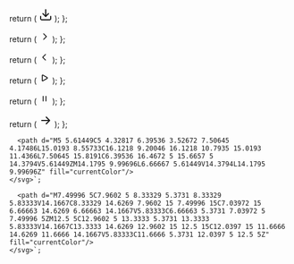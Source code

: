   return (
    <svg width="24" height="24" viewBox="0 0 24 24" fill="currentColor" xmlns="http://www.w3.org/2000/svg">
      <path
        fillRule="evenodd"
        clipRule="evenodd"
        d="M3 14C3.55228 14 4 14.4477 4 15V19C4 19.2652 4.10536 19.5196 4.29289 19.7071C4.48043 19.8946 4.73478 20 5 20H19C19.2652 20 19.5196 19.8946 19.7071 19.7071C19.8946 19.5196 20 19.2652 20 19V15C20 14.4477 20.4477 14 21 14C21.5523 14 22 14.4477 22 15V19C22 19.7957 21.6839 20.5587 21.1213 21.1213C20.5587 21.6839 19.7957 22 19 22H5C4.20435 22 3.44129 21.6839 2.87868 21.1213C2.31607 20.5587 2 19.7956 2 19V15C2 14.4477 2.44772 14 3 14Z"
        fill="#currentColor"
      />
      <path
        fillRule="evenodd"
        clipRule="evenodd"
        d="M6.29289 9.29289C6.68342 8.90237 7.31658 8.90237 7.70711 9.29289L12 13.5858L16.2929 9.29289C16.6834 8.90237 17.3166 8.90237 17.7071 9.29289C18.0976 9.68342 18.0976 10.3166 17.7071 10.7071L12.7071 15.7071C12.3166 16.0976 11.6834 16.0976 11.2929 15.7071L6.29289 10.7071C5.90237 10.3166 5.90237 9.68342 6.29289 9.29289Z"
        fill="#currentColor"
      />
      <path
        fillRule="evenodd"
        clipRule="evenodd"
        d="M12 2C12.5523 2 13 2.44772 13 3V15C13 15.5523 12.5523 16 12 16C11.4477 16 11 15.5523 11 15V3C11 2.44772 11.4477 2 12 2Z"
        fill="#currentColor"
      />
    </svg>
  );
};

  return (
    <svg width="20" height="20" viewBox="0 0 20 20" fill="none" xmlns="http://www.w3.org/2000/svg">
      <path
        d="M7.74408 15.5919C7.41864 15.2664 7.41864 14.7388 7.74408 14.4133L12.1548 10.0026L7.74408 5.59186C7.41864 5.26642 7.41864 4.73879 7.74408 4.41335C8.06951 4.08791 8.59715 4.08791 8.92259 4.41335L13.9226 9.41335C14.248 9.73878 14.248 10.2664 13.9226 10.5919L8.92259 15.5919C8.59715 15.9173 8.06951 15.9173 7.74408 15.5919Z"
        fill="currentColor"
      />
    </svg>
  );
};

  return (
    <svg width="20" height="20" viewBox="0 0 20 20" fill="none" xmlns="http://www.w3.org/2000/svg">
      <path
        d="M12.2559 4.40814C12.5814 4.73358 12.5814 5.26121 12.2559 5.58665L7.84518 9.9974L12.2559 14.4081C12.5814 14.7336 12.5814 15.2612 12.2559 15.5867C11.9305 15.9121 11.4028 15.9121 11.0774 15.5867L6.07741 10.5867C5.75197 10.2612 5.75197 9.73358 6.07741 9.40814L11.0774 4.40814C11.4028 4.0827 11.9305 4.0827 12.2559 4.40814Z"
        fill="currentColor"
      />
    </svg>
  );
};

  return (
    <svg width="20" height="20" viewBox="0 0 20 20" fill="currentColor" xmlns="http://www.w3.org/2000/svg">
      <path
        d="M5 5.61449C5 4.32817 6.39536 3.52672 7.50645 4.17486L15.0193 8.55733C16.1218 9.20046 16.1218 10.7935 15.0193 11.4366L7.50645 15.8191C6.39536 16.4672 5 15.6657 5 14.3794V5.61449ZM14.1795 9.99696L6.66667 5.61449V14.3794L14.1795 9.99696Z"
        fill="currentColor"
      />
    </svg>
  );
};

  return (
    <svg width="20" height="20" viewBox="0 0 20 20" fill="currentColor" xmlns="http://www.w3.org/2000/svg">
      <path
        d="M7.49996 5C7.9602 5 8.33329 5.3731 8.33329 5.83333V14.1667C8.33329 14.6269 7.9602 15 7.49996 15C7.03972 15 6.66663 14.6269 6.66663 14.1667V5.83333C6.66663 5.3731 7.03972 5 7.49996 5ZM12.5 5C12.9602 5 13.3333 5.3731 13.3333 5.83333V14.1667C13.3333 14.6269 12.9602 15 12.5 15C12.0397 15 11.6666 14.6269 11.6666 14.1667V5.83333C11.6666 5.3731 12.0397 5 12.5 5Z"
        fill="currentColor"
      />
    </svg>
  );
};

  return (
    <svg width="24" height="24" viewBox="0 0 24 24" fill="currentColor" xmlns="http://www.w3.org/2000/svg">
      <path
        d="M12.2929 5.29289C12.6834 4.90237 13.3166 4.90237 13.7071 5.29289L19.7071 11.2929C19.8946 11.4804 20 11.7348 20 12C20 12.2652 19.8946 12.5196 19.7071 12.7071L13.7071 18.7071C13.3166 19.0976 12.6834 19.0976 12.2929 18.7071C11.9024 18.3166 11.9024 17.6834 12.2929 17.2929L16.5858 13L5 13C4.44772 13 4 12.5523 4 12C4 11.4477 4.44772 11 5 11L16.5858 11L12.2929 6.70711C11.9024 6.31658 11.9024 5.68342 12.2929 5.29289Z"
        fill="currentColor"
      />
    </svg>
  );
};

      <path d="M5 5.61449C5 4.32817 6.39536 3.52672 7.50645 4.17486L15.0193 8.55733C16.1218 9.20046 16.1218 10.7935 15.0193 11.4366L7.50645 15.8191C6.39536 16.4672 5 15.6657 5 14.3794V5.61449ZM14.1795 9.99696L6.66667 5.61449V14.3794L14.1795 9.99696Z" fill="currentColor"/>
    </svg>`;

      <path d="M7.49996 5C7.9602 5 8.33329 5.3731 8.33329 5.83333V14.1667C8.33329 14.6269 7.9602 15 7.49996 15C7.03972 15 6.66663 14.6269 6.66663 14.1667V5.83333C6.66663 5.3731 7.03972 5 7.49996 5ZM12.5 5C12.9602 5 13.3333 5.3731 13.3333 5.83333V14.1667C13.3333 14.6269 12.9602 15 12.5 15C12.0397 15 11.6666 14.6269 11.6666 14.1667V5.83333C11.6666 5.3731 12.0397 5 12.5 5Z" fill="currentColor"/>
    </svg>`;
